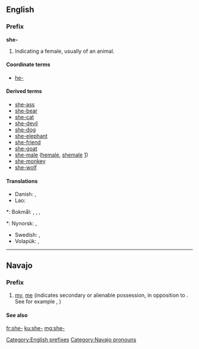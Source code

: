{{also|Appendix:Variations of "she"}}
==English==

===Prefix===
'''she-'''

# Indicating a female, usually of an animal.

====Coordinate terms====
* [[he-]] 

====Derived terms====
* [[she-ass]]
* [[she-bear]]
* [[she-cat]]
* [[she-devil]]
* [[she-dog]]
* [[she-elephant]]
* [[she-friend]]
* [[she-goat]]
* [[she-male]] ([[hemale]], [[shemale]] [http://hemaleorshemale.com/])
* [[she-monkey]]
* [[she-wolf]]

====Translations====
{{trans-top|the prefix she- for a female animal or a woman}}
* Danish: {{t+|da|hun}}, {{t-|da|hun-}}
* Lao: {{t+|lo|ແມ່|tr=mëë|sc=Laoo}}
{{trans-mid}}
*: Bokmål: {{t+|no|hunn}}, {{t+|no|hun}}, {{t-|no|hunn-}}, {{t-|no|hun-}}
*: Nynorsk: {{t-|nn|ho}}, {{t-|nn|ho-}}
* Swedish: {{t-|sv|hon-}}, {{t+|sv|hona}}
* Volapük: {{t-|vo|ji}}, {{t+|vo|ji-}}
{{trans-bottom}}

[[Category:English prefixes]]

----

==Navajo==

===Prefix===
{{head|nv|prefix}}

# [[my]], [[me]] (indicates secondary or alienable possession, in opposition to {{l|nv|shi-}}. See for example {{l|nv|abeʼ}}, {{l|nv|sheʼabeʼ}})

====See also====
{{nv-possessive pronouns}}

[[Category:Navajo pronouns]]

[[fr:she-]]
[[ku:she-]]
[[mg:she-]]
